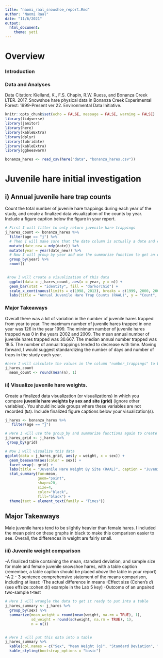 ```yaml
---
title: "naomi_raal_snowshoe_report.Rmd"
author: "Naomi Raal"
date: "11/6/2021"
output: 
  html_document: 
    theme: yeti
---
```

# Overview
### Introduction 

### Data and Analyses 

Data Citation:
Kielland, K., F.S. Chapin, R.W. Ruess, and Bonanza Creek LTER. 2017. Snowshoe hare physical data in Bonanza Creek Experimental Forest: 1999-Present ver 22. Environmental Data Initiative. 

```r
knitr::opts_chunk$set(echo = FALSE, message = FALSE, warning = FALSE)
library(tidyverse)
library(janitor)
library(here)
library(kableExtra)
library(dplyr)
library(lubridate)
library(kableExtra)
library(ggbeeswarm)
```

```r
bonanza_hares <- read_csv(here("data", "bonanza_hares.csv"))
```
# Juvenile hare initial investigation

## i) Annual juvenile hare trap counts
 Count the total number of juvenile hare trappings during each year of the study, and create a finalized data visualization of the counts by year. Include a figure caption below the figure in your report. 

```r
# First I will filter to only return juvenile hare trappings
j_hares_count <- bonanza_hares %>% 
  filter(age == "j") %>% 
  # Then I will make sure that the date column is actually a date and create a new column containing just the year
  mutate(date_new = mdy(date)) %>% 
  mutate(year = year(date_new)) %>% 
  # Now I will group by year and use the summarize function to get an overall count of j hare trappings per year
  group_by(year) %>% 
  count()
  
```


```r
 #now I will create a visualization of this data
  ggplot(data = j_hares_count, aes(x = year, y = n)) +
  geom_bar(stat = "identity", fill = "darkorchid") +
  scale_x_continuous(limits = c(1998, 2013), breaks = c(1999, 2000, 2001, 2002, 2003, 2004, 2005, 2006, 2007, 2008, 2009, 2010, 2011, 2012)) + scale_y_continuous(breaks = c(20, 40, 60, 80, 100, 120, 140), limits = c(0, 150)) + 
  labs(title = "Annual Juvenile Hare Trap Counts (RAAL)", y = "Count", x = "Year", caption = "Annual Juvenile Hare Trappings from 1999- 2012. Trappings were highest in 2000, 2005, and 2008.") + theme(axis.text.x = element_text(angle = 90, vjust = 0.5, hjust=1))
```

### Major Takeaways 
Overall there was a lot of variation in the number of juvenile hares trapped from year to year. The maximum number of juvenile hares trapped in one year was 126 in the year 1999. The minimum number of juvenile hares trapped was 0 in the years 2002 and 2009. The mean annual number of juvenile hares trapped was 30.667. The median annual number trapped was 18.5. The number of annual trappings tended to decrease with time. Moving forward, I would suggest standardizing the number of days and number of traps in the study each year.

```r
#here I will calculate the values in the column "number_trappings" to be numeric so I can calculate mean and median values for them
j_hares_count
  mean_count <- round(mean(n), 1)
```

### ii) Visualize juvenile hare weights.
Create a finalized data visualization (or visualizations) in which you compare **juvenile hare weights by sex and site (grid)** (ignore other variables). You should include groups where these variables are not recorded (`NA`). Include finalized figure captions below your visualization(s).

```r
j_hares <- bonanza_hares %>% 
   filter(age == "j")
```

```r
# Here I will use the group_by and summarize functions again to create a subset of data that can be used to visualize differences in weight by sex and site 
j_hares_grid <- j_hares %>% 
 group_by(grid)
```

```r
# Now I will visualize this data
ggplot(data = j_hares_grid, aes(y = weight, x = sex)) +
  geom_beeswarm(aes(color = sex)) +
  facet_wrap(~ grid) +
  labs(title = "Juvenile Hare Weight By Site (RAAL)", caption = "Juvenile hare weights compared by collection site and sex ", y = "Weight (g),", x = "Sex") +
  stat_summary(fun=mean, 
               geom="point", 
               shape=20, 
               size=4, 
               color="black", 
               fill="black") +
  theme(text = element_text(family = "Times"))
```
## Major Takeaways 

Male juvenile hares tend to be slightly heavier than female hares. I included the mean point on these graphs in black to make this comparison easier to see. Overall, the differences in weight are fairly small. 

### iii) Juvenile weight comparison
-A finalized table containing the mean, standard deviation, and sample size for male and female juvenile snowshoe hares, with a table caption (remember, a table caption should be placed *above* the table in your report)
-A 2 - 3 sentence comprehensive statement of the means comparison, including at least:
-The actual difference in means
-Effect size (Cohen's *d*) (see effsize::cohen.d() example in the Lab 5 key)
-Outcome of an unpaired two-sample t-test

```r
# Here I will wrangle the data to get it ready to put into a table
j_hares_summary <- j_hares %>% 
  group_by(sex) %>% 
  summarize(mean_weight = round(mean(weight, na.rm = TRUE), 1),
            sd_weight = round(sd(weight, na.rm = TRUE), 1), 
            n = n())
  
```

```r
# Here I will put this data into a table
j_hares_summary %>% 
  kable(col.names = c("Sex", "Mean Weight (g)", "Standard Deviation", "Sample Size"), caption = "Juvenile Hare Weights by Sex (RAAL)") %>% 
  kable_styling(bootstrap_options = "basic")
```


